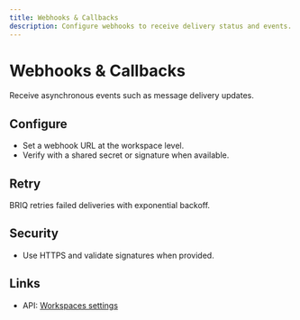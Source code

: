 ```yaml
---
title: Webhooks & Callbacks
description: Configure webhooks to receive delivery status and events.
---
```


# Webhooks & Callbacks

Receive asynchronous events such as message delivery updates.

## Configure

- Set a webhook URL at the workspace level.
- Verify with a shared secret or signature when available.

## Retry

BRIQ retries failed deliveries with exponential backoff.

## Security

- Use HTTPS and validate signatures when provided.

## Links

- API: [Workspaces settings](/Karibu-Workspace/index)
